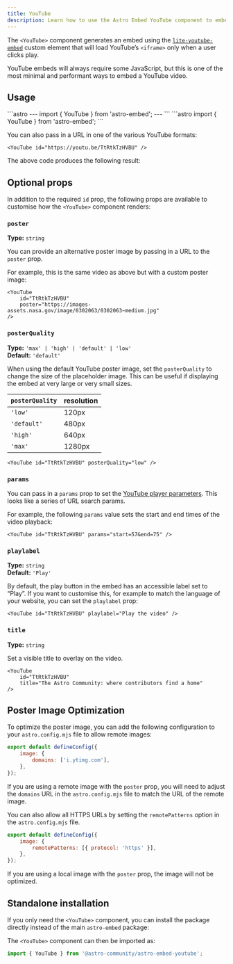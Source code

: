 ```yaml
---
title: YouTube
description: Learn how to use the Astro Embed YouTube component to embed YouTube videos in your website
---
```



The `<YouTube>` component generates an embed using the [`lite-youtube-embed`](https://github.com/paulirish/lite-youtube-embed) custom element that will load YouTube’s `<iframe>` only when a user clicks play.

YouTube embeds will always require some JavaScript, but this is one of the most minimal and performant ways to embed a YouTube video.

## Usage

<Tabs>
<TabItem label="Astro" icon="astro">
```astro
---
import { YouTube } from 'astro-embed';
---

<YouTube id="TtRtkTzHVBU" />
```
</TabItem>
<TabItem label="MDX" icon="seti:markdown">
```astro
import { YouTube } from 'astro-embed';

<YouTube id="TtRtkTzHVBU" />
```
</TabItem>
</Tabs>

You can also pass in a URL in one of the various YouTube formats:

```astro
<YouTube id="https://youtu.be/TtRtkTzHVBU" />
```

The above code produces the following result:

<YouTube id="https://youtu.be/TtRtkTzHVBU" />

## Optional props

In addition to the required `id` prop, the following props are available to customise how the `<YouTube>` component renders:

### `poster`

**Type:** `string`

You can provide an alternative poster image by passing in a URL to the `poster` prop.

For example, this is the same video as above but with a custom poster image:

```astro
<YouTube
	id="TtRtkTzHVBU"
	poster="https://images-assets.nasa.gov/image/0302063/0302063~medium.jpg"
/>
```

<YouTube
	id="TtRtkTzHVBU"
	poster="https://images-assets.nasa.gov/image/0302063/0302063~medium.jpg"
/>

### `posterQuality`

**Type:** `'max' | 'high' | 'default' | 'low'`  
**Default:** `'default'`

When using the default YouTube poster image, set the `posterQuality` to change the size of the placeholder image.
This can be useful if displaying the embed at very large or very small sizes.

| `posterQuality` | resolution |
| --------------- | ---------- |
| `'low'`         | 120px      |
| `'default'`     | 480px      |
| `'high'`        | 640px      |
| `'max'`         | 1280px     |

```astro
<YouTube id="TtRtkTzHVBU" posterQuality="low" />
```

<YouTube id="TtRtkTzHVBU" posterQuality="low" />

### `params`

You can pass in a `params` prop to set the [YouTube player parameters](https://developers.google.com/youtube/player_parameters#Parameters). This looks like a series of URL search params.

For example, the following `params` value sets the start and end times of the video playback:

```astro
<YouTube id="TtRtkTzHVBU" params="start=57&end=75" />
```

<YouTube id="TtRtkTzHVBU" params="start=57&end=75" />

### `playlabel`

**Type:** `string`  
**Default:** `'Play'`

By default, the play button in the embed has an accessible label set to “Play”.
If you want to customise this, for example to match the language of your website, you can set the `playlabel` prop:

```astro
<YouTube id="TtRtkTzHVBU" playlabel="Play the video" />
```

### `title`

**Type:** `string`

Set a visible title to overlay on the video.

```astro
<YouTube
	id="TtRtkTzHVBU"
	title="The Astro Community: where contributors find a home"
/>
```

<YouTube
	id="TtRtkTzHVBU"
	title="The Astro Community: where contributors find a home"
/>

## Poster Image Optimization

To optimize the poster image, you can add the following configuration to your `astro.config.mjs` file to allow remote images:

```js
export default defineConfig({
	image: {
		domains: ['i.ytimg.com'],
	},
});
```

If you are using a remote image with the `poster` prop, you will need to adjust the `domains` URL in the `astro.config.mjs` file to match the URL of the remote image.

You can also allow all HTTPS URLs by setting the `remotePatterns` option in the `astro.config.mjs` file.

```js
export default defineConfig({
	image: {
		remotePatterns: [{ protocol: 'https' }],
	},
});
```

If you are using a local image with the `poster` prop, the image will not be optimized.

## Standalone installation

If you only need the `<YouTube>` component, you can install the package directly instead of the main `astro-embed` package:


<PackageManagers pkg="@astro-community/astro-embed-youtube" />

The `<YouTube>` component can then be imported as:

```js
import { YouTube } from '@astro-community/astro-embed-youtube';
```
